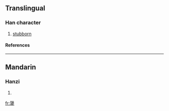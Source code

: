 {{see|强}}
==Translingual==
===Han character===
{{Han char|rn=93|rad=牛|as=12|sn=16|four=|canj=弓戈竹手 (NIHQ)}}
# [[stubborn]]
====References====
{{Han ref|kx=0704.081|hdz=31820.100|uh=729F|ud=29343}}

----
==Mandarin==
===Hanzi===
{{cmn-hanzi|pin=[[jiàng]] (jiang4)|wg=chiang<sup>4</sup>}}
# {{defn|Mandarin}}

[[fr:犟]]
